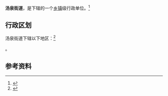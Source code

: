 {{中国乡级行政区
|景观照片文件名 = 南京汤泉镇 - panoramio (4).jpg
|景观照片描述 = 
|汉语拼音 = 
|其他语言 = 
|其他语言名称 = 
|旧称 = 
|地名出处 = 
|位置图文件名 = 
|位置图描述 = 
|自定义图片= 
|建置时间 = 
|政府驻地 = 
|毗邻 = 
|总面积 = 
|总人口 = 
|总人口年份 = 
|户籍人口 = 
|户籍人口年份 = 
|常住人口 = 
|常住人口年份 = 
|人口密度 = 
|GDP = 
|GDP年份 = 
|邮政编码 = 
|电话区号 = 25
|官方网站 = 
|网站名称 = 
|32/01/11/006/000}}

'''汤泉街道'''，是{{PRC admin/fullname|32/01/11/006/000|3}}下辖的一个[[乡镇|乡镇]]级行政单位。<ref>{{PRC admin/ref sgc|{{PRC admin/parent|32/01/11/006/000}}}}</ref>

== 行政区划 ==

汤泉街道下辖以下地区：<ref>{{PRC admin/ref sgc|32/01/11/006/000}}</ref>

{{PRC admin/children|32/01/11/006/000}}。

== 参考资料 ==

{{reflist}}

{{行政区划小作品}}
{{PRC admin/navcat|32/01/11/006/000}}